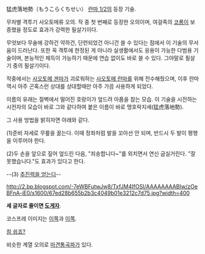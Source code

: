 猛虎落地勢（もうこらくちせい）
[[란마 1/2]]의 등장 기술.

무차별 격투기 사오토메류 오의. 작 중 첫 번째로 등장한 오의이며, 여걸족의 [[코롱(란마 1/2)|코롱]]이 보증했을 정도로 효과가 강력한 필살기이다.

무엇보다 무술에 강하건 약하건, 단련되었건 아니건 쓸 수 있다는 점에서 이 기술의 무서움이 드러난다. 또한 꼭 격투에 한정된 게 아니라 실생활에서도 응용이 가능한 다범용 기술이며, 본능적인 체득이 가능하기 때문에 연습 없이도 바로 쓸 수 있다. 그야말로 필살기 중의 필살기이다.

작중에서는 [[사오토메 겐마]]가 괴로워하는 [[사오토메 란마]]를 위해 전수해줬으며, 이후 란마 역시 아주 곤혹스런 상대를 상대할때만 아주 가끔 사용하게 되었다.
 

이름의 유래는 절벽에서 떨어진 호랑이가 엎드려 아픔을 참는 모습. 이 기술을 시전하는 시전자의 모습이 바로 그와 같다하여 붙은 이름이 바로 맹호락지세(猛虎落地勢).

그 사용 방법을 밝히자면 아래와 같다.

(1)준비 자세로 무릎을 꿇는다. 이때 정좌처럼 발을 꼬아선 안 되며, 반드시 두 발이 평행을 이루어야 한다. 

(2)두 손을 앞으로 짚어 엎드린 다음, "죄송합니다~"를 외치면서 연신 굽실거린다. "잘못했습니다."도 효과가 있다고 한다.

--(3) [[내가 무릎을 꿇었던 건 추진력을 얻기 위함이었다|추진력을 얻는다]]--

http://2.bp.blogspot.com/-7eWBFutwJw8/TxfJM4IfOSI/AAAAAAAABIw/zOeBFnA-iE0/s1600/67ed28b655b2b3c4049b01e3212c7d75.jpg?width=400 

'''세 글자로 줄이면 [[도게자]]'''.

코스프레 이미지는 [http://p.twpl.jp/show/orig/LD2pf 이쪽]과 [http://116.img.pp.sohu.com/images/blog/2007/7/12/2/6/1144f9fddfb.jpg 이쪽].

[[참 쉽죠?]]

비슷한 계열 오의로 [[마견통곡파]]가 있다.
